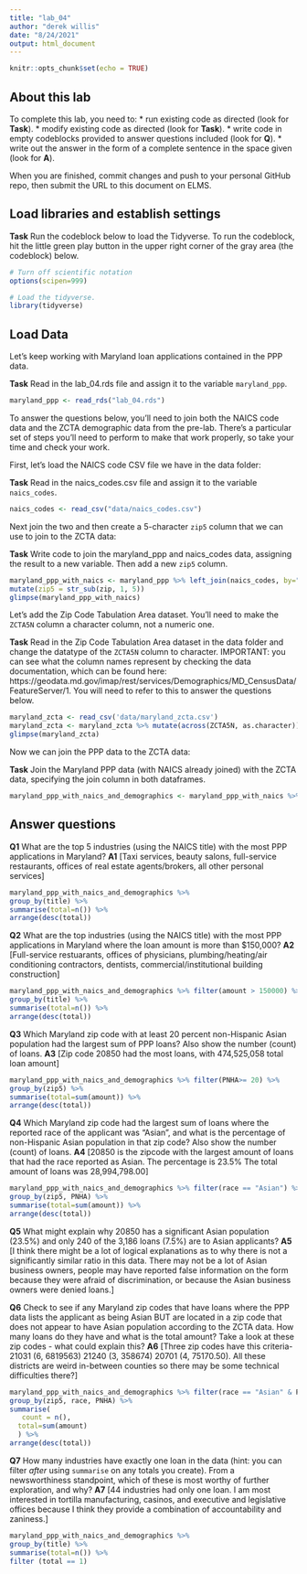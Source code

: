 ```yaml
---
title: "lab_04"
author: "derek willis"
date: "8/24/2021"
output: html_document
---
```


```r
knitr::opts_chunk$set(echo = TRUE)
```

## About this lab

To complete this lab, you need to:
* run existing code as directed (look for **Task**).
* modify existing code as directed (look for **Task**).
* write code in empty codeblocks provided to answer questions included (look for **Q**).
* write out the answer in the form of a complete sentence in the space given (look for **A**).

When you are finished, commit changes and push to your personal GitHub repo, then submit the URL to this document on ELMS.

## Load libraries and establish settings

**Task** Run the codeblock below to load the Tidyverse. To run the codeblock, hit the little green play button in the upper right corner of the gray area (the codeblock) below.

```r
# Turn off scientific notation
options(scipen=999)

# Load the tidyverse.
library(tidyverse)
```

## Load Data

Let's keep working with Maryland loan applications contained in the PPP data.

**Task** Read in the lab_04.rds file and assign it to the variable `maryland_ppp`.

```r
maryland_ppp <- read_rds("lab_04.rds") 
```

To answer the questions below, you'll need to join both the NAICS code data and the ZCTA demographic data from the pre-lab. There's a particular set of steps you'll need to perform to make that work properly, so take your time and check your work.

First, let's load the NAICS code CSV file we have in the data folder:

**Task** Read in the naics_codes.csv file and assign it to the variable `naics_codes`.

```r
naics_codes <- read_csv("data/naics_codes.csv")
```

Next join the two and then create a 5-character `zip5` column that we can use to join to the ZCTA data:

**Task** Write code to join the maryland_ppp and naics_codes data, assigning the result to a new variable. Then add a new `zip5` column.

```r
maryland_ppp_with_naics <- maryland_ppp %>% left_join(naics_codes, by="naics_code") %>% 
mutate(zip5 = str_sub(zip, 1, 5))
glimpse(maryland_ppp_with_naics)
```

Let's add the Zip Code Tabulation Area dataset. You'll need to make the `ZCTA5N` column a character column, not a numeric one.

**Task** Read in the Zip Code Tabulation Area dataset in the data folder and change the datatype of the `ZCTA5N` column to character. IMPORTANT: you can see what the column names represent by checking the data documentation, which can be found here: https://geodata.md.gov/imap/rest/services/Demographics/MD_CensusData/FeatureServer/1. You will need to refer to this to answer the questions below.

```r
maryland_zcta <- read_csv('data/maryland_zcta.csv') 
maryland_zcta <- maryland_zcta %>% mutate(across(ZCTA5N, as.character))
glimpse(maryland_zcta)
```

Now we can join the PPP data to the ZCTA data:

**Task** Join the Maryland PPP data (with NAICS already joined) with the ZCTA data, specifying the join column in both dataframes.

```r
maryland_ppp_with_naics_and_demographics <- maryland_ppp_with_naics %>% left_join(maryland_zcta, by=c("zip5"="ZCTA5N"))
```

## Answer questions

**Q1** What are the top 5 industries (using the NAICS title) with the most PPP applications in Maryland?
**A1** [Taxi services, beauty salons, full-service restaurants, offices of real estate agents/brokers, all other personal services]

```r
maryland_ppp_with_naics_and_demographics %>% 
group_by(title) %>% 
summarise(total=n()) %>% 
arrange(desc(total))

```

**Q2** What are the top industries (using the NAICS title) with the most PPP applications in Maryland where the loan amount is more than $150,000?
**A2** [Full-service restuarants, offices of physicians, plumbing/heating/air conditioning contractors, dentists, commercial/institutional building construction]

```r
maryland_ppp_with_naics_and_demographics %>% filter(amount > 150000) %>% 
group_by(title) %>% 
summarise(total=n()) %>% 
arrange(desc(total))
```

**Q3** Which Maryland zip code with at least 20 percent non-Hispanic Asian population had the largest sum of PPP loans? Also show the number (count) of loans.
**A3** [Zip code 20850 had the most loans, with 474,525,058 total loan amount]
```r
maryland_ppp_with_naics_and_demographics %>% filter(PNHA>= 20) %>% 
group_by(zip5) %>% 
summarise(total=sum(amount)) %>% 
arrange(desc(total))
```

**Q4** Which Maryland zip code had the largest sum of loans where the reported race of the applicant was "Asian", and what is the percentage of non-Hispanic Asian population in that zip code? Also show the number (count) of loans.
**A4** [20850 is the zipcode with the largest amount of loans that had the race reported as Asian. The percentage is 23.5% The total amount of loans was 28,994,798.00]

```r
maryland_ppp_with_naics_and_demographics %>% filter(race == "Asian") %>% 
group_by(zip5, PNHA) %>% 
summarise(total=sum(amount)) %>% 
arrange(desc(total))
```

**Q5** What might explain why 20850 has a significant Asian population (23.5%) and only 240 of the 3,186 loans (7.5%) are to Asian applicants?
**A5** [I think there might be a lot of logical explanations as to why there is not a significantly similar ratio in this data. There may not be a lot of Asian business owners, people may have reported false information on the form because they were afraid of discrimination, or because the Asian business owners were denied loans.]


**Q6** Check to see if any Maryland zip codes that have loans where the PPP data lists the applicant as being Asian BUT are located in a zip code that does not appear to have Asian population according to the ZCTA data. How many loans do they have and what is the total amount? Take a look at these zip codes - what could explain this?
**A6** [Three zip codes have this criteria- 21031 (6, 6819563) 21240 (3, 358674) 20701 (4, 75170.50). All these districts are weird in-between counties so there may be some technical difficulties there?] 

```r
maryland_ppp_with_naics_and_demographics %>% filter(race == "Asian" & PNHA == 0) %>% 
group_by(zip5, race, PNHA) %>% 
summarise(
   count = n(),
  total=sum(amount)
  ) %>% 
arrange(desc(total))

```

**Q7** How many industries have exactly one loan in the data (hint: you can filter _after_ using `summarise` on any totals you create). From a newsworthiness standpoint, which of these is most worthy of further exploration, and why?
**A7** [44 industries had only one loan. I am most interested in tortilla manufacturing, casinos, and executive and legislative offices  because I think they provide a combination of accountability and zaniness.]

```r
maryland_ppp_with_naics_and_demographics %>% 
group_by(title) %>% 
summarise(total=n()) %>% 
filter (total == 1)
```
